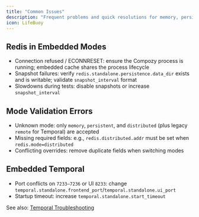 ```yaml
---
title: "Common Issues"
description: "Frequent problems and quick resolutions for memory, persistent, and distributed modes."
icon: LifeBuoy
---
```


## Redis in Embedded Modes

- Connection refused / ECONNRESET: ensure the Compozy process is running; embedded cache shares the process lifecycle
- Snapshot failures: verify `redis.standalone.persistence.data_dir` exists and is writable; validate `snapshot_interval` format
- Slowdowns during tests: disable snapshots or increase `snapshot_interval`

## Mode Validation Errors

- Unknown mode: only `memory`, `persistent`, and `distributed` (plus legacy `remote` for Temporal) are accepted
- Missing required fields: e.g., `redis.distributed.addr` must be set when `redis.mode=distributed`
- Conflicting overrides: remove duplicate fields when switching modes

## Embedded Temporal

- Port conflicts on `7233–7236` or UI `8233`: change `temporal.standalone.frontend_port`/`temporal.standalone.ui_port`
- Startup timeout: increase `temporal.standalone.start_timeout`

See also: [Temporal Troubleshooting](/docs/troubleshooting/temporal)
